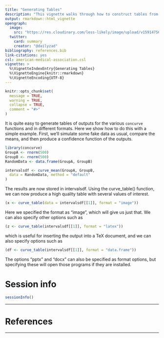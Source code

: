 ```yaml
---
title: "Generating Tables"
description: "This vignette walks through how to construct tables from the curve functions."
output: rmarkdown::html_vignette
opengraph:
  image: 
    src: "https://res.cloudinary.com/less-likely/image/upload/v1591475692/Site/lfunctions.png"
  twitter:
    card: summary
    creator: "@dailyzad"
bibliography: references.bib
link-citations: yes
csl: american-medical-association.csl
vignette: >
  %\VignetteIndexEntry{Generating Tables}
  %\VignetteEngine{knitr::rmarkdown}
  %\VignetteEncoding{UTF-8}
---
```


```r
knitr::opts_chunk$set(
  message = TRUE,
  warning = TRUE,
  collapse = TRUE,
  comment = "#>"
)
```

It is quite easy to generate tables of outputs for the various `concurve` functions and in different formats. Here we show how to do this with a simple example. First, we'll simulate some fake data as usual, compare the means, and then produce a confidence function of the outputs.  

```r
library(concurve)
GroupA <- rnorm(500)
GroupB <- rnorm(500)
RandomData <- data.frame(GroupA, GroupB)

intervalsdf <- curve_mean(GroupA, GroupB,
  data = RandomData, method = "default"
)
```

The results are now stored in intervalsdf. Using the curve_table() function, we can now produce a high quality table with several values of interest.

```r
(x <- curve_table(data = intervalsdf[[1]], format = "image"))
```

Here we specified the format as "image", which will give us just that. We can also specify other options such as 

```r
(z <- curve_table(intervalsdf[[1]], format = "latex"))
```

which is useful for inserting the output into a TeX document, and we can also specify options such as 

```r
(df <- curve_table(intervalsdf[[1]], format = "data.frame"))
```

The options "pptx" and "docx" can also be specified as format options, but specifying these will open those programs if they are installed. 

# Session info

```r
sessionInfo()
```

* * * 

# References

* * * 